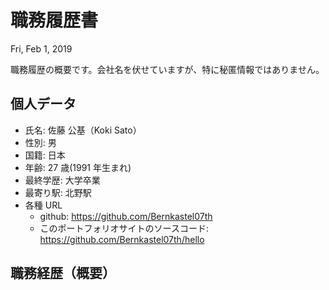 # 職務履歴書

<summary>Fri, Feb 1, 2019</summary>

職務履歴の概要です。会社名を伏せていますが、特に秘匿情報ではありません。

## 個人データ

- 氏名: 佐藤 公基（Koki Sato）
- 性別: 男
- 国籍: 日本
- 年齢: 27 歳(1991 年生まれ)
- 最終学歴: 大学卒業
- 最寄り駅: 北野駅
- 各種 URL
  - github: https://github.com/Bernkastel07th
  - このポートフォリオサイトのソースコード: https://github.com/Bernkastel07th/hello

## 職務経歴（概要）
